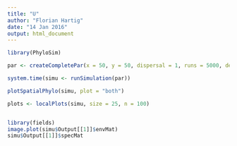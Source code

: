 ```yaml
---
title: "U"
author: "Florian Hartig"
date: "14 Jan 2016"
output: html_document
---
```


```r


library(PhyloSim)

par <- createCompletePar(x = 50, y = 50, dispersal = 1, runs = 5000, density = 0, environment = 0.5, specRate = 1)

system.time(simu <- runSimulation(par))

plotSpatialPhylo(simu, plot = "both")

plots <- localPlots(simu, size = 25, n = 100)


library(fields)
image.plot(simu$Output[[1]]$envMat)
simu$Output[[1]]$specMat



```

